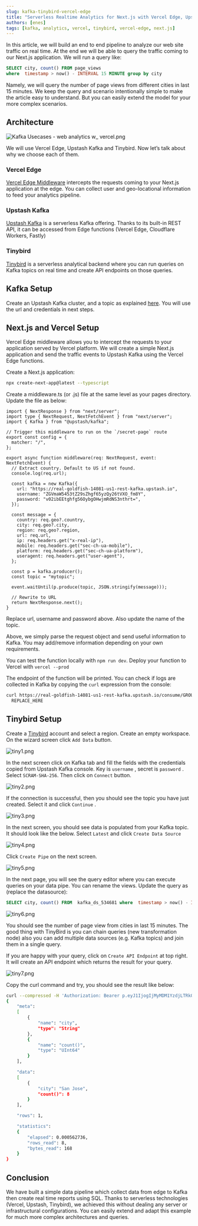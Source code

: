 ```yaml
---
slug: kafka-tinybird-vercel-edge
title: "Serverless Realtime Analytics for Next.js with Vercel Edge, Upstash Kafka and Tinybird"
authors: [enes]
tags: [kafka, analytics, vercel, tinybird, vercel-edge, next.js]
---
```


In this article, we will build an end to end pipeline to analyze our web site traffic on real time. At the end we will be able to query the traffic coming to our Next.js application. We will run a query like:

```sql
SELECT city, count() FROM page_views
where  timestamp > now() - INTERVAL 15 MINUTE group by city
```

Namely, we will query the number of page views from different cities in last 15 minutes. We keep the query and scenario intentionally simple to make the article easy to understand. But you can easily extend the model for your more complex scenarios.

## Architecture

![Kafka Usecases - web analytics w_ vercel.png](/blog/vercel-edge-tinybird/Kafka_Usecases_-_web_analytics_w__vercel.png)

We will use Vercel Edge, Upstash Kafka and Tinybird. Now let’s talk about why we choose each of them.

### Vercel Edge

[Vercel Edge Middleware](https://vercel.com/blog/vercel-edge-middleware-dynamic-at-the-speed-of-static) intercepts the requests coming to your Next.js application at the edge. You can collect user and geo-locational information to feed your analytics pipeline.

### Upstash Kafka

[Upstash Kafka](https://upstash.com/) is a serverless Kafka offering. Thanks to its built-in REST API, it can be accessed from Edge functions (Vercel Edge, Cloudflare Workers, Fastly)

### Tinybird

[Tinybird](https://www.tinybird.co/) is a serverless analytical backend where you can run queries on Kafka topics on real time and create API endpoints on those queries.

## Kafka Setup[](/docs/kafka/real-time-analytics/realtime_analytics_serverless_kafka_setup#kafka-setup)

Create an Upstash Kafka cluster, and a topic as explained [here](/docs/kafka). You will use the url and credentials in next steps.

## Next.js and Vercel Setup

Vercel Edge middleware allows you to intercept the requests to your application served by Vercel platform. We will create a simple Next.js application and send the traffic events to Upstash Kafka using the Vercel Edge functions.

Create a Next.js application:

```bash
npx create-next-app@latest --typescript
```

Create a middleware.ts (or .js) file at the same level as your pages directory. Update the file as below:

```tsx
import { NextResponse } from "next/server";
import type { NextRequest, NextFetchEvent } from "next/server";
import { Kafka } from "@upstash/kafka";

// Trigger this middleware to run on the `/secret-page` route
export const config = {
  matcher: "/",
};

export async function middleware(req: NextRequest, event: NextFetchEvent) {
  // Extract country. Default to US if not found.
  console.log(req.url);

  const kafka = new Kafka({
    url: "https://real-goldfish-14081-us1-rest-kafka.upstash.io",
    username: "ZGVmaW5453tZ29sZhgf65yzQy26tVXO_fm8Y",
    password: "v02ibEEtghfg56OybgOHwjmRdNS3nthrt=",
  });

  const message = {
    country: req.geo?.country,
    city: req.geo?.city,
    region: req.geo?.region,
    url: req.url,
    ip: req.headers.get("x-real-ip"),
    mobile: req.headers.get("sec-ch-ua-mobile"),
    platform: req.headers.get("sec-ch-ua-platform"),
    useragent: req.headers.get("user-agent"),
  };

  const p = kafka.producer();
  const topic = "mytopic";

  event.waitUntil(p.produce(topic, JSON.stringify(message)));

  // Rewrite to URL
  return NextResponse.next();
}
```

Replace url, username and password above. Also update the name of the topic.

Above, we simply parse the request object and send useful information to Kafka. You may add/remove information depending on your own requirements.

You can test the function locally with `npm run dev`. Deploy your function to Vercel with `vercel --prod`

The endpoint of the function will be printed. You can check if logs are collected in Kafka by copying the `curl` expression from the console:

```bash
curl https://real-goldfish-14081-us1-rest-kafka.upstash.io/consume/GROUP_NAME/GROUP_INSTANCE_NAME/mytopic -H "Kafka-Auto-Offset-Reset: earliest" -u \
  REPLACE_HERE
```

## Tinybird Setup

Create a [Tinybird](http://tinybird.co) account and select a region. Create an empty workspace. On the wizard screen click `Add Data` button.

![tiny1.png](/blog/vercel-edge-tinybird/tiny1.png)

In the next screen click on Kafka tab and fill the fields with the credentials copied from Upstash Kafka console. Key is `username` , secret is `password` . Select `SCRAM-SHA-256`. Then click on `Connect` button.

![tiny2.png](/blog/vercel-edge-tinybird/tiny2.png)

If the connection is successful, then you should see the topic you have just created. Select it and click `Continue` .

![tiny3.png](/blog/vercel-edge-tinybird/tiny3.png)

In the next screen, you should see data is populated from your Kafka topic. It should look like the below. Select `Latest` and click `Create Data Source`

![tiny4.png](/blog/vercel-edge-tinybird/tiny4.png)

Click `Create Pipe` on the next screen.

![tiny5.png](/blog/vercel-edge-tinybird/tiny5.png)

In the next page, you will see the query editor where you can execute queries on your data pipe. You can rename the views. Update the query as (replace the datasource):

```sql
SELECT city, count() FROM  kafka_ds_534681 where  timestamp > now() - INTERVAL 15 MINUTE group by city
```

![tiny6.png](/blog/vercel-edge-tinybird/tiny6.png)

You should see the number of page view from cities in last 15 minutes. The good thing with TinyBird is you can chain queries (new transformation node) also you can add multiple data sources (e.g. Kafka topics) and join them in a single query.

If you are happy with your query, click on `Create API Endpoint` at top right. It will create an API endpoint which returns the result for your query.

![tiny7.png](/blog/vercel-edge-tinybird/tiny7.png)

Copy the curl command and try, you should see the result like below:

```bash
curl --compressed -H 'Authorization: Bearer p.eyJ1IjogIjMyMDM1YzdjLTRkOGYtNDA3CJpZCI6ICJlNTY4ZjVjYS1hNjNiLTRlZTItYTFhMi03MjRiNzhiNmE5MWEifQ.3KgyhWoohcr_0HCt6J7y-kt71ZmWOlrjhYyFa7TaUlA'  https://api.us-east.tinybird.co/v0/pipes/kafka_ds_534681_pipe_2444.json
{
	"meta":
	[
		{
			"name": "city",
			"type": "String"
		},
		{
			"name": "count()",
			"type": "UInt64"
		}
	],

	"data":
	[
		{
			"city": "San Jose",
			"count()": 8
		}
	],

	"rows": 1,

	"statistics":
	{
		"elapsed": 0.000562736,
		"rows_read": 8,
		"bytes_read": 168
	}
}
```

## Conclusion

We have built a simple data pipeline which collect data from edge to Kafka then create real time reports using SQL. Thanks to serverless technologies (Vercel, Upstash, Tinybird), we achieved this without dealing any server or infrastructural configurations. You can easily extend and adapt this example for much more complex architectures and queries.
